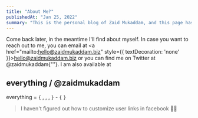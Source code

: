 ```yaml
---
title: "About Me?"
publishedAt: "Jan 25, 2022"
summary: "This is the personal blog of Zaid Mukaddam, and this page has the links to reach out to him!"
---
```


Come back later, in the meantime I&apos;ll find about myself. In case you want to reach out to me, you can email at <a href="mailto:hello@zaidmukaddam.biz" style={{ textDecoration: 'none' }}><TextHighlight>hello@zaidmukaddam.biz</TextHighlight></a> or you can find me on Twitter at <TextHighlight>@zaidmukaddam</TextHighlight>{""}.
I am also available at

## everything / <TextHighlight>@zaidmukaddam</TextHighlight>

everything = `{` [<FiGithub/>](https://github.com/zaidmukaddam), [<FiLinkedin/>](https://www.linkedin.com/in/zaidmukaddam/), [<FiTwitter/>](https://twitter.com/zaidmukaddam),  [<FiInstagram/>](https://www.instagram.com/zaidmukaddam) `}` - `{` [<FiFacebook/>](https://www.facebook.com/zaid.mukaddam.7) `}`

> I haven't figured out how to customize user links in facebook 🤦‍♂️
